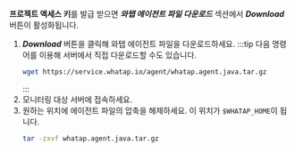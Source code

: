 **프로젝트 액세스 키**를 발급 받으면 ***와탭 에이전트 파일 다운로드*** 섹션에서 ***Download*** 버튼이 활성화됩니다.

1. ***Download*** 버튼을 클릭해 와탭 에이전트 파일을 다운로드하세요.
    :::tip
    다음 명령어를 이용해 서버에서 직접 다운로드할 수도 있습니다.
    ```bash
    wget https://service.whatap.io/agent/whatap.agent.java.tar.gz
    ```
    :::
1. 모니터링 대상 서버에 접속하세요.
1. 원하는 위치에 에이전트 파일의 압축을 해제하세요. 이 위치가 ``$WHATAP_HOME``이 됩니다.
    ```bash
    tar -zxvf whatap.agent.java.tar.gz
    ```